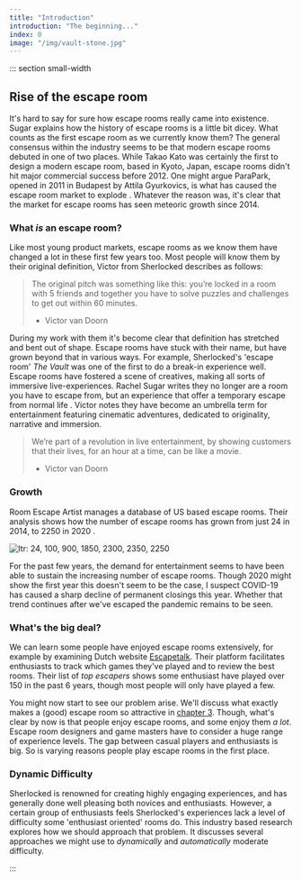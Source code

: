```yaml
---
title: "Introduction"
introduction: "The beginning..."
index: 0
image: "/img/vault-stone.jpg"
---
```



::: section small-width

## Rise of the escape room

It's hard to say for sure how escape rooms really came into existence. Sugar explains how the history of escape rooms is a little bit dicey. What counts as the first escape room as we currently know them? The general consensus within the industry seems to be that modern escape rooms debuted in one of two places. While Takao Kato was certainly the first to design a modern escape room, based in Kyoto, Japan, escape rooms didn't hit major commercial success before 2012. One might argue ParaPark, opened in 2011 in Budapest by Attila Gyurkovics, is what has caused the escape room market to explode <Citation id="sugar_2019_the" />. Whatever the reason was, it's clear that the market for escape rooms has seen meteoric growth since 2014.

### What _is_ an escape room?

Like most young product markets, escape rooms as we know them have changed a lot in these first few years too. Most people will know them by their original definition, Victor from Sherlocked describes as follows:

> The original pitch was something like this: you’re locked in a room with 5 friends and together you have to solve puzzles and challenges to get out within 60 minutes.
>
> - Victor van Doorn

During my work with them it's become clear that definition has stretched and bent out of shape. Escape rooms have stuck with their name, but have grown beyond that in various ways. For example, Sherlocked's 'escape room' _The Vault_ was one of the first to do a break-in experience well. Escape rooms have fostered a scene of creatives, making all sorts of immersive live-experiences. Rachel Sugar writes they no longer are a room you have to escape from, but an experience that offer a temporary escape from normal life <Citation id="sugar_2019_the" />. Victor notes they have become an umbrella term for entertainment featuring cinematic adventures, dedicated to originality, narrative and immersion.

> We’re part of a revolution in live entertainment, by showing customers that their lives, for an hour at a time, can be like a movie.
>
> - Victor van Doorn

### Growth

Room Escape Artist manages a database of US based escape rooms. Their analysis shows how the number of escape rooms has grown from just 24 in 2014, to 2250 in 2020 <Citation id="spira_2020_6" hideAuthor />.

![ltr: 24, 100, 900, 1850, 2300, 2350, 2250](/img/escape-rooms-us-2014-2020.png "Escape Room growth from 2014 to 2020")

For the past few years, the demand for entertainment seems to have been able to sustain the increasing number of escape rooms. Though 2020 might show the first year this doesn't seem to be the case, I suspect COVID-19 has caused a sharp decline of permanent closings this year. Whether that trend continues after we've escaped the pandemic remains to be seen.

### What's the big deal?

We can learn some people have enjoyed escape rooms extensively, for example by examining Dutch website [Escapetalk](http://escapetalk.nl). Their platform facilitates enthusiasts to track which games they've played and to review the best rooms. Their list of _top escapers_ shows some enthusiast have played over 150 in the past 6 years, though most people will only have played a few.

You might now start to see our problem arise. We'll discuss what exactly makes a (good) escape room so attractive in [chapter 3](https://irp.nilswesthoff.com/chapters/literature-basics). Though, what's clear by now is that people enjoy escape rooms, and some enjoy them _a lot_. Escape room designers and game masters have to consider a huge range of experience levels. The gap between casual players and enthusiasts is big. So is varying reasons people play escape rooms in the first place.

### Dynamic Difficulty

Sherlocked is renowned for creating highly engaging experiences, and has generally done well pleasing both novices and enthusiasts. However, a certain group of enthusiasts feels Sherlocked's experiences lack a level of difficulty some 'enthusiast oriented' rooms do. This industry based research explores how we should approach that problem. It discusses several approaches we might use to _dynamically_ and _automatically_ moderate difficulty.

:::
